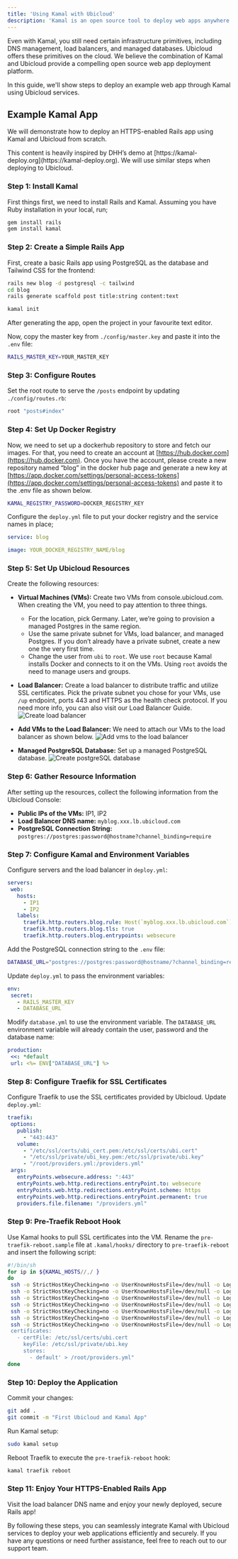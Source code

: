 ```yaml
---
title: 'Using Kamal with Ubicloud'
description: 'Kamal is an open source tool to deploy web apps anywhere. It simplifies the process of deploying and managing your web app in production with Docker.'
---
```

Even with Kamal, you still need certain infrastructure primitives, including DNS management, load balancers, and managed databases. Ubicloud offers these primitives on the cloud. We believe the combination of Kamal and Ubicloud provide a compelling open source web app deployment platform.

In this guide, we'll show steps to deploy an example web app through Kamal using Ubicloud services.

## Example Kamal App

We will demonstrate how to deploy an HTTPS-enabled Rails app using Kamal and Ubicloud from scratch.


<Note>
    This content is heavily inspired by DHH’s demo at [https://kamal-deploy.org](https://kamal-deploy.org). We will use similar steps when deploying to Ubicloud.
</Note>

### Step 1: Install Kamal

First things first, we need to install Rails and Kamal. Assuming you have Ruby installation in your local, run;

```bash
gem install rails
gem install kamal
```

### Step 2: Create a Simple Rails App

First, create a basic Rails app using PostgreSQL as the database and Tailwind CSS for the frontend:

```bash
rails new blog -d postgresql -c tailwind
cd blog
rails generate scaffold post title:string content:text

kamal init
```
After generating the app, open the project in your favourite text editor.

Now, copy the master key from `./config/master.key` and paste it into the `.env` file:

```bash
RAILS_MASTER_KEY=YOUR_MASTER_KEY
```

### Step 3: Configure Routes

Set the root route to serve the `/posts` endpoint by updating `./config/routes.rb`:

```ruby
root "posts#index"
```

### Step 4: Set Up Docker Registry

Now, we need to set up a dockerhub repository to store and fetch our images. For that, you need to create an account at [https://hub.docker.com](https://hub.docker.com).
Once you have the account, please create a new repository named “blog” in the docker hub page and generate a new key at [https://app.docker.com/settings/personal-access-tokens](https://app.docker.com/settings/personal-access-tokens) and paste it to the .env file as shown below.

```bash
KAMAL_REGISTRY_PASSWORD=DOCKER_REGISTRY_KEY
```

Configure the `deploy.yml` file to put your docker registry and the service names in place;

```yaml
service: blog

image: YOUR_DOCKER_REGISTRY_NAME/blog
```

### Step 5: Set Up Ubicloud Resources

Create the following resources:

- **Virtual Machines (VMs):** Create two VMs from console.ubicloud.com. When creating the VM, you need to pay attention to three things.
    - For the location, pick Germany. Later, we’re going to provision a managed Postgres in the same region.
    - Use the same private subnet for VMs, load balancer, and managed Postgres. If you don’t already have a private subnet, create a new one the very first time.
    - Change the user from `ubi` to `root`. We use `root` because Kamal installs Docker and connects to it on the VMs. Using `root` avoids the need to manage users and groups.

- **Load Balancer:** Create a load balancer to distribute traffic and utilize SSL certificates. Pick the private subnet you chose for your VMs, use `/up` endpoint, ports 443 and HTTPS as the health check protocol. If you need more info, you can also visit our Load Balancer Guide.
![Create load balancer](/quickstart/using-kamal-with-ubicloud-1.png)

- **Add VMs to the Load Balancer:** We need to attach our VMs to the load balancer as shown below.
![Add vms to the load balancer](/quickstart/using-kamal-with-ubicloud-2.png)

- **Managed PostgreSQL Database:** Set up a managed PostgreSQL database.
![Create postgreSQL database](/quickstart/using-kamal-with-ubicloud-2.png)

### Step 6: Gather Resource Information

After setting up the resources, collect the following information from the Ubicloud Console:

- **Public IPs of the VMs:** IP1, IP2
- **Load Balancer DNS name:** `myblog.xxx.lb.ubicloud.com`
- **PostgreSQL Connection String:** `postgres://postgres:password@hostname?channel_binding=require`

### Step 7: Configure Kamal and Environment Variables

Configure servers and the load balancer in `deploy.yml`:

```yaml
servers:
 web:
   hosts:
     - IP1
     - IP2
   labels:
     traefik.http.routers.blog.rule: Host(`myblog.xxx.lb.ubicloud.com`)
     traefik.http.routers.blog.tls: true
     traefik.http.routers.blog.entrypoints: websecure
```

Add the PostgreSQL connection string to the `.env` file:

```bash
DATABASE_URL="postgres://postgres:password@hostname/?channel_binding=require"
```

Update `deploy.yml` to pass the environment variables:

```yaml
env:  
 secret:
   - RAILS_MASTER_KEY
   - DATABASE_URL
```

Modify `database.yml` to use the environment variable. The `DATABASE_URL` environment variable will already contain the user, password and the database name:

```yaml
production:
 <<: *default
 url: <%= ENV["DATABASE_URL"] %>
```

### Step 8: Configure Traefik for SSL Certificates

Configure Traefik to use the SSL certificates provided by Ubicloud. Update `deploy.yml`:

```yaml
traefik:
 options:
   publish:
     - "443:443"
   volume:
     - "/etc/ssl/certs/ubi_cert.pem:/etc/ssl/certs/ubi.cert"
     - "/etc/ssl/private/ubi_key.pem:/etc/ssl/private/ubi.key"
     - "/root/providers.yml:/providers.yml"
 args:
   entryPoints.websecure.address: ":443"
   entryPoints.web.http.redirections.entryPoint.to: websecure
   entryPoints.web.http.redirections.entryPoint.scheme: https
   entryPoints.web.http.redirections.entryPoint.permanent: true
   providers.file.filename: "/providers.yml"
```

### Step 9: Pre-Traefik Reboot Hook

Use Kamal hooks to pull SSL certificates into the VM. Rename the `pre-traefik-reboot.sample` file at `.kamal/hooks/` directory to `pre-traefik-reboot` and insert the following script:

```bash
#!/bin/sh
for ip in ${KAMAL_HOSTS//,/ }
do
 ssh -o StrictHostKeyChecking=no -o UserKnownHostsFile=/dev/null -o LogLevel=ERROR -o User=root $ip "rm -rf /etc/ssl/certs/ubi_cert.pem"
 ssh -o StrictHostKeyChecking=no -o UserKnownHostsFile=/dev/null -o LogLevel=ERROR -o User=root $ip "rm -rf /etc/ssl/private/ubi_key.pem"
 ssh -o StrictHostKeyChecking=no -o UserKnownHostsFile=/dev/null -o LogLevel=ERROR -o User=root $ip "rm -rf /root/providers.yml"
 ssh -o StrictHostKeyChecking=no -o UserKnownHostsFile=/dev/null -o LogLevel=ERROR -o User=root $ip "curl [FD00:0B1C:100D:5afe:CE::]:8080/load-balancer/cert.pem > /etc/ssl/certs/ubi_cert.pem"
 ssh -o StrictHostKeyChecking=no -o UserKnownHostsFile=/dev/null -o LogLevel=ERROR -o User=root $ip "curl [FD00:0B1C:100D:5afe:CE::]:8080/load-balancer/key.pem > /etc/ssl/private/ubi_key.pem"
 ssh -o StrictHostKeyChecking=no -o UserKnownHostsFile=/dev/null -o LogLevel=ERROR -o User=root $ip "touch /root/providers.yml"
 ssh -o StrictHostKeyChecking=no -o UserKnownHostsFile=/dev/null -o LogLevel=ERROR -o User=root $ip "echo 'tls:
 certificates:
   - certFile: /etc/ssl/certs/ubi.cert
     keyFile: /etc/ssl/private/ubi.key
     stores:
       - default' > /root/providers.yml"
done
```

### Step 10: Deploy the Application

Commit your changes:

```bash
git add .
git commit -m "First Ubicloud and Kamal App"
```

Run Kamal setup:

```bash
sudo kamal setup
```

Reboot Traefik to execute the `pre-traefik-reboot` hook:

```bash
kamal traefik reboot
```

### Step 11: Enjoy Your HTTPS-Enabled Rails App

Visit the load balancer DNS name and enjoy your newly deployed, secure Rails app!

By following these steps, you can seamlessly integrate Kamal with Ubicloud services to deploy your web applications efficiently and securely. If you have any questions or need further assistance, feel free to reach out to our support team.